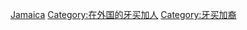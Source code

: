 [[Category:移民外国的各国人物|Jamaica]]
[[Category:在外国的牙买加人|Category:在外国的牙买加人]]
[[Category:牙买加裔|Category:牙买加裔]]